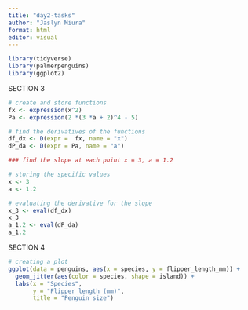```yaml
---
title: "day2-tasks"
author: "Jaslyn Miura"
format: html
editor: visual
---
```


```r
library(tidyverse)
library(palmerpenguins)
library(ggplot2)
```

SECTION 3
```r

# create and store functions
fx <- expression(x^2)
Pa <- expression(2 *(3 *a + 2)^4 - 5)

# find the derivatives of the functions
df_dx <- D(expr =  fx, name = "x")
dP_da <- D(expr = Pa, name = "a")

### find the slope at each point x = 3, a = 1.2

# storing the specific values
x <- 3
a <- 1.2

# evaluating the derivative for the slope
x_3 <- eval(df_dx)
x_3
a_1.2 <- eval(dP_da)
a_1.2

```

SECTION 4
```r

# creating a plot
ggplot(data = penguins, aes(x = species, y = flipper_length_mm)) +
  geom_jitter(aes(color = species, shape = island)) + 
  labs(x = "Species",
       y = "Flipper length (mm)",
       title = "Penguin size")

```

